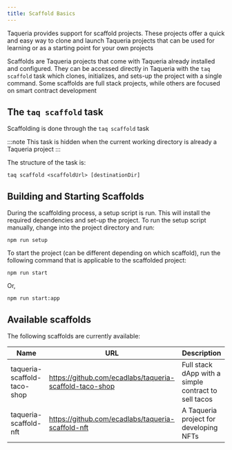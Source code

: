 ```yaml
---
title: Scaffold Basics
---
```


Taqueria provides support for scaffold projects. These projects offer a quick and easy way to clone and launch Taqueria projects that can be used for learning or as a starting point for your own projects

Scaffolds are Taqueria projects that come with Taqueria already installed and configured. They can be accessed directly in Taqueria with the `taq scaffold` task which clones, initializes, and sets-up the project with a single command. Some scaffolds are full stack projects, while others are focused on smart contract development

## The `taq scaffold` task

Scaffolding is done through the `taq scaffold` task 

:::note
This task is hidden when the current working directory is already a Taqueria project
:::

The structure of the task is:

```shell
taq scaffold <scaffoldUrl> [destinationDir]
```

## Building and Starting Scaffolds

During the scaffolding process, a setup script is run. This will install the required dependencies and set-up the project. To run the setup script manually, change into the project directory and run:

```shell
npm run setup
```

To start the project (can be different depending on which scaffold), run the following command that is applicable to the scaffolded project:

```shell
npm run start
```

Or,

```shell
npm run start:app
```

## Available scaffolds

The following scaffolds are currently available:

| Name                         | URL                                                      | Description                                            |
|------------------------------|----------------------------------------------------------|--------------------------------------------------------|
| taqueria-scaffold-taco-shop  | https://github.com/ecadlabs/taqueria-scaffold-taco-shop  | Full stack dApp with a simple contract to sell tacos   |
| taqueria-scaffold-nft        | https://github.com/ecadlabs/taqueria-scaffold-nft        | A Taqueria project for developing NFTs                  |